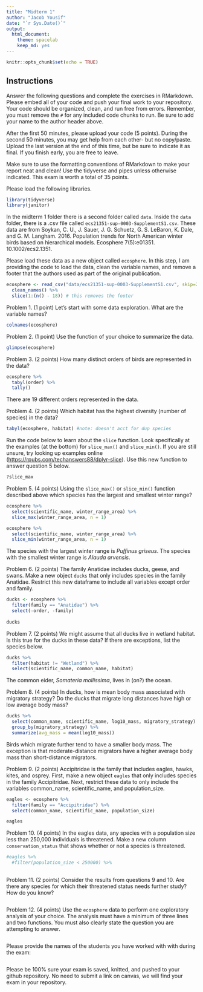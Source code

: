 ```yaml
---
title: "Midterm 1"
author: "Jacob Yousif"
date: "`r Sys.Date()`"
output:
  html_document: 
    theme: spacelab
    keep_md: yes
---
```


```r
knitr::opts_chunk$set(echo = TRUE)
```

## Instructions

Answer the following questions and complete the exercises in RMarkdown. Please embed all of your code and push your final work to your repository. Your code should be organized, clean, and run free from errors. Remember, you must remove the `#` for any included code chunks to run. Be sure to add your name to the author header above.

After the first 50 minutes, please upload your code (5 points). During the second 50 minutes, you may get help from each other- but no copy/paste. Upload the last version at the end of this time, but be sure to indicate it as final. If you finish early, you are free to leave.

Make sure to use the formatting conventions of RMarkdown to make your report neat and clean! Use the tidyverse and pipes unless otherwise indicated. This exam is worth a total of 35 points.

Please load the following libraries.

```r
library(tidyverse)
library(janitor)
```

In the midterm 1 folder there is a second folder called `data`. Inside the `data` folder, there is a .csv file called `ecs21351-sup-0003-SupplementS1.csv`. These data are from Soykan, C. U., J. Sauer, J. G. Schuetz, G. S. LeBaron, K. Dale, and G. M. Langham. 2016. Population trends for North American winter birds based on hierarchical models. Ecosphere 7(5):e01351. 10.1002/ecs2.1351.

Please load these data as a new object called `ecosphere`. In this step, I am providing the code to load the data, clean the variable names, and remove a footer that the authors used as part of the original publication.

```r
ecosphere <- read_csv("data/ecs21351-sup-0003-SupplementS1.csv", skip=2) %>% 
  clean_names() %>%
  slice(1:(n() - 18)) # this removes the footer
```

Problem 1. (1 point) Let's start with some data exploration. What are the variable names?

```r
colnames(ecosphere)
```

Problem 2. (1 point) Use the function of your choice to summarize the data.

```r
glimpse(ecosphere)
```

Problem 3. (2 points) How many distinct orders of birds are represented in the data?

```r
ecosphere %>% 
  tabyl(order) %>% 
  tally()
```

There are 19 different orders represented in the data.

Problem 4. (2 points) Which habitat has the highest diversity (number of species) in the data?

```r
tabyl(ecosphere, habitat) #note: doesn't acct for dup species
```

Run the code below to learn about the `slice` function. Look specifically at the examples (at the bottom) for `slice_max()` and `slice_min()`. If you are still unsure, try looking up examples online (<https://rpubs.com/techanswers88/dplyr-slice>). Use this new function to answer question 5 below.

```r
?slice_max
```

Problem 5. (4 points) Using the `slice_max()` or `slice_min()` function described above which species has the largest and smallest winter range?

```r
ecosphere %>% 
  select(scientific_name, winter_range_area) %>% 
  slice_max(winter_range_area, n = 1)
```

```r
ecosphere %>% 
  select(scientific_name, winter_range_area) %>% 
  slice_min(winter_range_area, n = 1)
```

The species with the largest winter range is *Puffinus griseus*. The species with the smallest winter range is *Alauda arvensis*.

Problem 6. (2 points) The family Anatidae includes ducks, geese, and swans. Make a new object `ducks` that only includes species in the family Anatidae. Restrict this new dataframe to include all variables except order and family.

```r
ducks <- ecosphere %>% 
  filter(family == "Anatidae") %>% 
  select(-order, -family) 
  
ducks
```

Problem 7. (2 points) We might assume that all ducks live in wetland habitat. Is this true for the ducks in these data? If there are exceptions, list the species below.

```r
ducks %>% 
  filter(habitat != "Wetland") %>% 
  select(scientific_name, common_name, habitat)
```

The common eider, *Somateria mollissima*, lives in (on?) the ocean.

Problem 8. (4 points) In ducks, how is mean body mass associated with migratory strategy? Do the ducks that migrate long distances have high or low average body mass?

```r
ducks %>% 
  select(common_name, scientific_name, log10_mass, migratory_strategy) %>% 
  group_by(migratory_strategy) %>% 
  summarize(avg_mass = mean(log10_mass))
```

Birds which migrate further tend to have a smaller body mass. The exception is that moderate-distance migrators have a higher average body mass than short-distance migrators.

Problem 9. (2 points) Accipitridae is the family that includes eagles, hawks, kites, and osprey. First, make a new object `eagles` that only includes species in the family Accipitridae. Next, restrict these data to only include the variables common_name, scientific_name, and population_size.

```r
eagles <- ecosphere %>% 
  filter(family == "Accipitridae") %>% 
  select(common_name, scientific_name, population_size)

eagles
```

Problem 10. (4 points) In the eagles data, any species with a population size less than 250,000 individuals is threatened. Make a new column `conservation_status` that shows whether or not a species is threatened.

```r
#eagles %>% 
  #filter(population_size < 250000) %>% 
  
```

Problem 11. (2 points) Consider the results from questions 9 and 10. Are there any species for which their threatened status needs further study? How do you know?

```r

```

Problem 12. (4 points) Use the `ecosphere` data to perform one exploratory analysis of your choice. The analysis must have a minimum of three lines and two functions. You must also clearly state the question you are attempting to answer.

```r

```

Please provide the names of the students you have worked with with during the exam:

```r

```

Please be 100% sure your exam is saved, knitted, and pushed to your github repository. No need to submit a link on canvas, we will find your exam in your repository.
